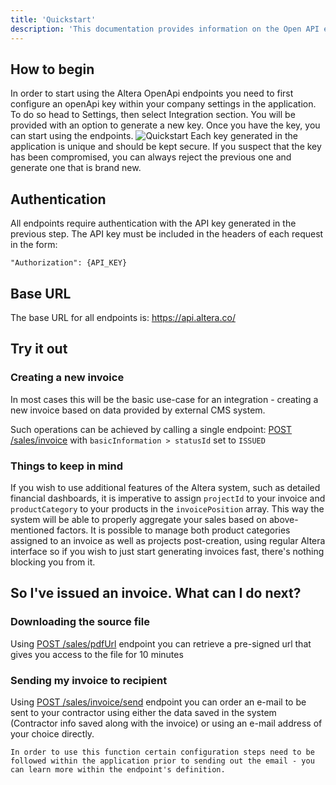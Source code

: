 ```yaml
---
title: 'Quickstart'
description: 'This documentation provides information on the Open API endpoints for altera.app. The endpoints allow users to perform various actions related to sales, expenses, and managing company data such as contractors, projects, and products.'
---
```




## How to begin
In order to start using the Altera OpenApi endpoints you need to first configure an openApi key within your company settings in the application. To do so head to Settings, then select Integration section. You will be provided with an option to generate a new key. Once you have the key, you can start using the endpoints.
<img height={400} src="/images/openapi.png" alt="Quickstart" />
<Note>
    Each key generated in the application is unique and should be kept secure. If you suspect that the key has been compromised, you can always reject the previous one and generate one that is brand new.
</Note>


## Authentication

All endpoints require authentication with the API key generated in the previous step. The API key must be included in the headers of each request in the form:
```
"Authorization": {API_KEY}
```
## Base URL
The base URL for all endpoints is: https://api.altera.co/

## Try it out

### Creating a new invoice
In most cases this will be the basic use-case for an integration - creating a new invoice based on data provided by external CMS system.

Such operations can be achieved by calling a single endpoint: [POST /sales/invoice](/openapi/sales/createupdate-invoice) with `basicInformation > statusId` set to `ISSUED`

### Things to keep in mind
If you wish to use additional features of the Altera system, such as detailed financial dashboards, it is imperative to assign `projectId` to your invoice and `productCategory` to your products in the `invoicePosition` array.
This way the system will be able to properly aggregate your sales based on above-mentioned factors.
<Note>
    It is possible to manage both product categories assigned to an invoice as well as projects post-creation, using regular Altera interface so if you wish to just start generating invoices fast, there's nothing blocking you from it.
</Note>

## So I've issued an invoice. What can I do next?

### Downloading the source file
Using [POST /sales/pdfUrl](/openapi/sales/generate-pdf-url) endpoint you can retrieve a pre-signed url that gives you access to the file for 10 minutes

### Sending my invoice to recipient
Using [POST /sales/invoice/send](/openapi/sales/send-invoice-email-to-contractor) endpoint you can order an e-mail to be sent to your contractor using either the data saved in the system (Contractor info saved along with the invoice) or using an e-mail address of your choice directly.

<Note>

    In order to use this function certain configuration steps need to be followed within the application prior to sending out the email - you can learn more within the endpoint's definition.
</Note>